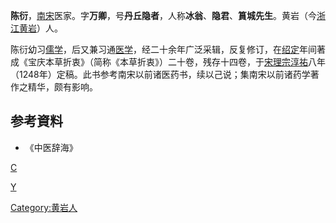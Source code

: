 '''陈衍'''，[[南宋|南宋]]医家。字'''万卿'''，号'''丹丘隐者'''，人称'''冰翁'''、'''隐君'''、'''篔城先生'''。黄岩（今[[浙江|浙江]][[黄岩|黄岩]]）人。

陈衍幼习[[儒学|儒学]]，后又兼习通[[医学|医学]]，经二十余年广泛采辑，反复修订，在[[绍定|绍定]]年间著成《宝庆本草折衷》（简称《本草折衷》）二十卷，残存十四卷，于[[宋理宗|宋理宗]][[淳祐|淳祐]]八年（1248年）定稿。此书参考南宋以前诸医药书，续以己说；集南宋以前诸药学著作之精华，颇有影响。
==参考資料== 
* 《中医辞海》

[[分类:宋朝医学家|C]]

[[分类:陈姓|Y]]
[[Category:黄岩人|Category:黄岩人]]